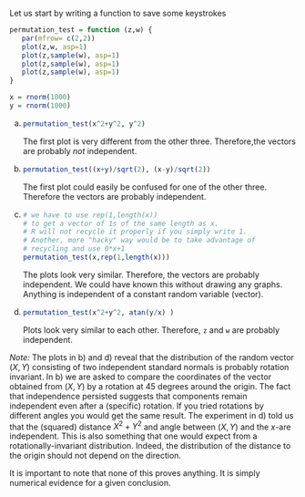 Let us start by writing a function to save some keystrokes


```r
permutation_test = function (z,w) {
   par(mfrow= c(2,2))
   plot(z,w, asp=1)
   plot(z,sample(w), asp=1)
   plot(z,sample(w), asp=1)
   plot(z,sample(w), asp=1)
}

x = rnorm(1000)
y = rnorm(1000)
```


a)
   ```r
   permutation_test(x^2+y^2, y^2)
   ```

   The first plot is very different from the other three. Therefore,the vectors are probably *not* independent. 

b) 

   ```r
   permutation_test((x+y)/sqrt(2), (x-y)/sqrt(2))
   ```

   The first plot could easily be confused for one of the other three. Therefore the vectors are probably independent. 


c)

   ```r
   # we have to use rep(1,length(x)) 
   # to get a vector of 1s of the same length as x.
   # R will not recycle it properly if you simply write 1.
   # Another, more "hacky" way would be to take advantage of
   # recycling and use 0*x+1
   permutation_test(x,rep(1,length(x)))
   ```

   The plots look very similar. Therefore, the vectors are probably independent. We could have known this without drawing any graphs. Anything is independent of a constant random variable (vector).

d)

   ```r
   permutation_test(x^2+y^2, atan(y/x) )
   ```


   Plots look very similar to each other. Therefore, `z` and `w` are probably independent. 

*Note:* The plots in b) and d) reveal that the distribution of the random vector
$(X,Y)$ consisting of two independent standard normals is probably rotation
invariant. In b) we are asked to compare the coordinates of the vector obtained
from $(X,Y)$ by a rotation at $45$ degrees around the origin. The fact that
independence persisted suggests that  components remain independent even after a
(specific) rotation. If you tried  rotations by different angles you would get
the same result. The experiment in d) told us that the (squared) distance
$X^2+Y^2$ and angle between $(X,Y)$ and the $x$-are independent. This is also
something that one would expect from a rotationally-invariant distribution.
Indeed, the distribution of the distance to the origin should not depend on the
direction.

It is important to note that none of this proves anything. It is simply
numerical evidence for a given conclusion.

